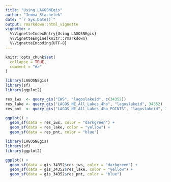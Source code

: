 ```yaml
---
title: "Using LAGOSNEgis"
author: "Jemma Stachelek"
date: "`r Sys.Date()`"
output: rmarkdown::html_vignette
vignette: >
  %\VignetteIndexEntry{Using LAGOSNEgis}
  %\VignetteEngine{knitr::rmarkdown}
  %\VignetteEncoding{UTF-8}
---
```


```r
knitr::opts_chunk$set(
  collapse = TRUE,
  comment = "#>"
)
```

```r
library(LAGOSNEgis)
library(sf)
library(ggplot2)

res_iws  <- query_gis("IWS", "lagoslakeid", c(34352))
res_lake <- query_gis("LAGOS_NE_All_Lakes_4ha", "lagoslakeid", 34352)
res_pnt  <- query_gis("LAGOS_NE_All_Lakes_4ha_POINTS", "lagoslakeid", 34352)

ggplot() + 
  geom_sf(data = res_iws, color = "darkgreen") + 
  geom_sf(data = res_lake, color = "yellow") + 
  geom_sf(data = res_pnt, color = "blue")
```

```r
library(LAGOSNEgis)
library(sf)
library(ggplot2)

ggplot() + 
  geom_sf(data = gis_34352$res_iws, color = "darkgreen") + 
  geom_sf(data = gis_34352$res_lake, color = "yellow") + 
  geom_sf(data = gis_34352$res_pnt, color = "blue")
```
